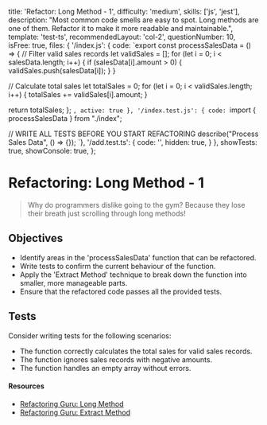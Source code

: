   title: 'Refactor: Long Method - 1',
  difficulty: 'medium',
  skills: ['js', 'jest'],
  description:
    "Most common code smells are easy to spot. Long methods are one of them. Refactor it to make it more readable and maintainable.",
  template: 'test-ts',
  recommendedLayout: 'col-2',
  questionNumber: 10,
  isFree: true,
  files: {
    '/index.js': {
      code: `export const processSalesData = () => {
  // Filter valid sales records
  let validSales = [];
  for (let i = 0; i < salesData.length; i++) {
    if (salesData[i].amount > 0) {
      validSales.push(salesData[i]);
    }
  }

  // Calculate total sales
  let totalSales = 0;
  for (let i = 0; i < validSales.length; i++) {
    totalSales += validSales[i].amount;
  }

  return totalSales;
};
`,
      active: true
    },
    '/index.test.js': {
      code: `import { processSalesData } from "./index";

// WRITE ALL TESTS BEFORE YOU START REFACTORING
describe("Process Sales Data", () => {});
`},
    '/add.test.ts': {
      code: '',
      hidden: true,
    }
  },
  showTests: true,
  showConsole: true,
};

# Refactoring: Long Method - 1

> Why do programmers dislike going to the gym?
> Because they lose their breath just scrolling through long methods!

## Objectives
- Identify areas in the 'processSalesData' function that can be refactored.
- Write tests to confirm the current behaviour of the function.
- Apply the 'Extract Method' technique to break down the function into smaller, more manageable parts.
- Ensure that the refactored code passes all the provided tests.


## Tests

Consider writing tests for the following scenarios:
- The function correctly calculates the total sales for valid sales records.
- The function ignores sales records with negative amounts.
- The function handles an empty array without errors.


#### Resources

- <a target="_blank" href="https://refactoring.guru/smells/long-method">Refactoring Guru: Long Method</a>
- <a target="_blank" href="https://refactoring.guru/extract-method">Refactoring Guru: Extract Method</a>